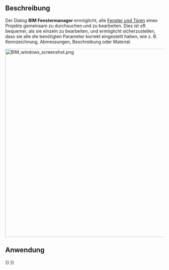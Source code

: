 <languages/>

{{Docnav/de
|[[BIM_ProjectManager/de|Projekt]]
|[[BIM_IfcElements/de|IfcElemente]]
|[[BIM_Workbench/de|BIM]]
|IconL=BIM_ProjectManager.svg
|IconR=BIM_IfcElements.svg
|IconC=Workbench_BIM.svg
}}

{{GuiCommand/de
|Name=BIM Windows
|Name/de=BIM Fenster
|MenuLocation=Manage → Manage doors and windows...
|Workbenches=[[BIM_Workbench/de|BIM]]
}}

<span id="Description"></span>
==Beschreibung==

Der Dialog '''BIM Fenstermanager''' ermöglicht, alle [[Arch_Window/de|Fenster und Türen]] eines Projekts gemeinsam zu durchsuchen und zu bearbeiten. Dies ist oft bequemer, als sie einzeln zu bearbeiten, und ermöglicht sicherzustellen, dass sie alle die benötigten Parameter korrekt eingestellt haben, wie z. B. Kennzeichnung, Abmessungen, Beschreibung oder Material.

[[Image:BIM_windows_screenshot.png|600px]]
{{Caption|BIM Windows Manager}}

<span id="Usage"></span>
==Anwendung==


{{Docnav/de
|[[BIM_ProjectManager/de|Projekt]]
|[[BIM_IfcElements/de|IfcElemente]]
|[[BIM_Workbench/de|BIM]]
|IconL=BIM_ProjectManager.svg
|IconR=BIM_IfcElements.svg
|IconC=Workbench_BIM.svg
}}

{{BIM_Tools_navi{{#translation:}}}}
{{Userdocnavi{{#translation:}}}}